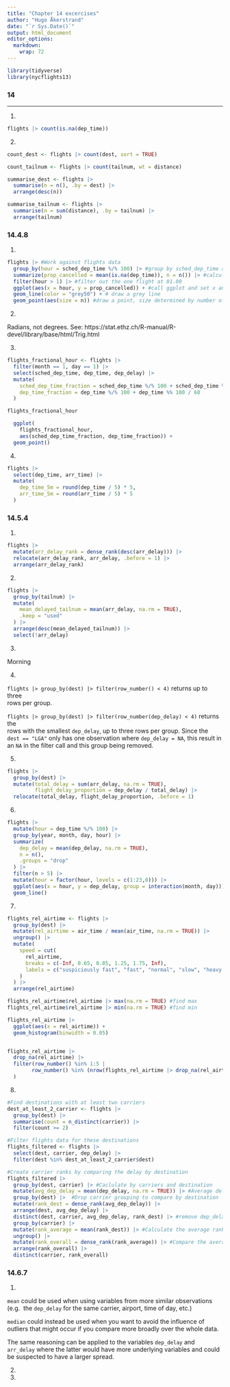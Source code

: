 ```yaml
---
title: "Chapter 14 excercises"
author: "Hugo Åkerstrand"  
date: "`r Sys.Date()`"
output: html_document
editor_options: 
  markdown: 
    wrap: 72
---
```


```r
library(tidyverse)
library(nycflights13)
```

### 14

---

1.

```r

flights |> count(is.na(dep_time))

```

2.

```r

count_dest <- flights |> count(dest, sort = TRUE)

count_tailnum <- flights |> count(tailnum, wt = distance)

summarise_dest <- flights |> 
  summarise(n = n(), .by = dest) |> 
  arrange(desc(n))

summarise_tailnum <- flights |> 
  summarise(n = sum(distance), .by = tailnum) |> 
  arrange(tailnum)

```

### 14.4.8

1.

```r

flights |> #Work against flights data
  group_by(hour = sched_dep_time %/% 100) |> #group by sched_dep_time after integer division by 100
  summarize(prop_cancelled = mean(is.na(dep_time)), n = n()) |> #calculate proportion of canceled flights (dep_time == NA) and number of flights
  filter(hour > 1) |> #filter out the one flight at 01.00
  ggplot(aes(x = hour, y = prop_cancelled)) + #call ggplot and set x and y
  geom_line(color = "grey50") + # draw a grey line
  geom_point(aes(size = n)) #draw a point, size determined by number of flights at a given hour

```

2.

Radians, not degrees. See: https://stat.ethz.ch/R-manual/R-devel/library/base/html/Trig.html

3.

```r

flights_fractional_hour <- flights |>
  filter(month == 1, day == 1) |> 
  select(sched_dep_time, dep_time, dep_delay) |> 
  mutate(
    sched_dep_time_fraction = sched_dep_time %/% 100 + sched_dep_time %% 100 / 60,
    dep_time_fraction = dep_time %/% 100 + dep_time %% 100 / 60
  ) 

flights_fractional_hour

  ggplot(
    flights_fractional_hour,
    aes(sched_dep_time_fraction, dep_time_fraction)) +
  geom_point()


```

4.

```r

flights |> 
  select(dep_time, arr_time) |> 
  mutate(
    dep_time_5m = round(dep_time / 5) * 5,
    arr_time_5m = round(arr_time / 5) * 5
  )

```

### 14.5.4

1.

```r

flights |> 
  mutate(arr_delay_rank = dense_rank(desc(arr_delay))) |> 
  relocate(arr_delay_rank, arr_delay, .before = 1) |> 
  arrange(arr_delay_rank)

```

2.

```r

flights |> 
  group_by(tailnum) |> 
  mutate(
    mean_delayed_tailnum = mean(arr_delay, na.rm = TRUE),
    .keep = "used"
  ) |> 
  arrange(desc(mean_delayed_tailnum)) |> 
  select(!arr_delay)


```

3.

Morning

4.

`flights |> group_by(dest) |> filter(row_number() < 4)` returns up to three  
rows per group.

`flights |> group_by(dest) |> filter(row_number(dep_delay) < 4)` returns the  
rows with the smallest `dep_delay`, up to three rows per group. Since the  
`dest == "LGA"` only has one observation where `dep_delay = NA`, this result in
an `NA` in the filter call and this group being removed.

5.

```r

flights |> 
  group_by(dest) |> 
  mutate(total_delay = sum(arr_delay, na.rm = TRUE),
         flight_delay_proportion = dep_delay / total_delay) |> 
  relocate(total_delay, flight_delay_proportion, .before = 1)

```

6.

```r

flights |> 
  mutate(hour = dep_time %/% 100) |> 
  group_by(year, month, day, hour) |> 
  summarize(
    dep_delay = mean(dep_delay, na.rm = TRUE),
    n = n(),
    .groups = "drop"
  ) |> 
  filter(n > 5) |> 
  mutate(hour = factor(hour, levels = c(1:23,0))) |> 
  ggplot(aes(x = hour, y = dep_delay, group = interaction(month, day))) +
  geom_line()

```

7.

```r

flights_rel_airtime <- flights |> 
  group_by(dest) |> 
  mutate(rel_airtime = air_time / mean(air_time, na.rm = TRUE)) |> 
  ungroup() |> 
  mutate(
    speed = cut(
      rel_airtime,
      breaks = c(-Inf, 0.65, 0.85, 1.25, 1.75, Inf),
      labels = c("suspiciously fast", "fast", "normal", "slow", "heavy delay")
    )
  ) |> 
  arrange(rel_airtime)

flights_rel_airtime$rel_airtime |> max(na.rm = TRUE) #find max
flights_rel_airtime$rel_airtime |> min(na.rm = TRUE) #find min

flights_rel_airtime |> 
  ggplot(aes(x = rel_airtime)) +
  geom_histogram(binwidth = 0.05)


flights_rel_airtime |> 
  drop_na(rel_airtime) |> 
  filter(row_number() %in% 1:5 | 
        row_number() %in% (nrow(flights_rel_airtime |> drop_na(rel_airtime)) - 5):nrow(flights_rel_airtime |> drop_na(rel_airtime))
  )


```

8.

```r

#Find destinations with at least two carriers
dest_at_least_2_carrier <- flights |> 
  group_by(dest) |> 
  summarise(count = n_distinct(carrier)) |> 
  filter(count >= 2)

#Filter flights data for these destinations
flights_filtered <- flights |> 
  select(dest, carrier, dep_delay) |> 
  filter(dest %in% dest_at_least_2_carrier$dest)

#Create carrier ranks by comparing the delay by destination
flights_filtered |> 
  group_by(dest, carrier) |> #Caclulate by carriers and destination
  mutate(avg_dep_delay = mean(dep_delay, na.rm = TRUE)) |> #Average delay
  group_by(dest) |>  #Drop carrier grouping to compare by destination
  mutate(rank_dest = dense_rank(avg_dep_delay)) |> 
  arrange(dest, avg_dep_delay) |> 
  distinct(dest, carrier, avg_dep_delay, rank_dest) |> #remove dep_delay column
  group_by(carrier) |> 
  mutate(rank_average = mean(rank_dest)) |> #Calculate the average rank by carrier
  ungroup() |> 
  mutate(rank_overall = dense_rank(rank_average)) |> #Compare the average rank between carriers
  arrange(rank_overall) |> 
  distinct(carrier, rank_overall)


```

### 14.6.7

1.


`mean` could be used when using variables from more similar observations (e.g. 
the `dep_delay` for the same carrier, airport, time of day, etc.)

`median` could instead be used when you want to avoid the influence of outliers that
might occur if you compare more broadly over the whole data.

The same reasoning can be applied to the variables `dep_delay` and `arr_delay` 
where the latter would have more underlying variables and could be suspected 
to have a larger spread.

2.


3.

